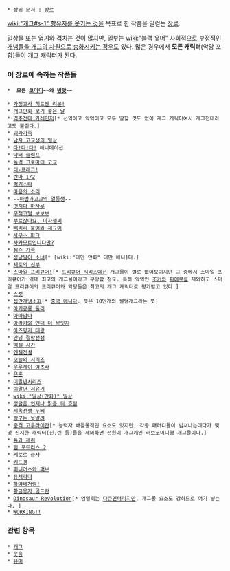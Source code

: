  * 상위 문서 : [[장르]]

[[wiki:"개그#s-1" 향유자를 웃기는 것]]을 목표로 한 작품을 일컫는 [[장르]].

[[일상물]] 또는 [[엽기]]와 겹치는 것이 많지만, 일부는 [[wiki:"블랙 유머" 사회적으로 부정적인 개념들을 개그의 차원으로 승화시키는 경우]]도 있다. 많은 경우에서 '''모든 캐릭터'''(악당 포함)들이 [[개그 캐릭터]]가 된다.


=== 이 장르에 속하는 작품들 ===
 *  '''모든 [[코미디]]~~와 [[병맛]]~~'''

 * [[가정교사 히트맨 리본!]]
 * [[개그만화 보기 좋은 날]]
 * [[격주전대 카레인저]][* 선역이고 악역이고 모두 말할 것도 없이 개그 캐릭터여서 개그전대라고도 불린다.]
 * [[괴짜가족]]
 * [[남자 고교생의 일상]]
 * [[다!다!다!]] 애니메이션
 * [[닥터 슬럼프]]
 * [[돌격 크로마티 고교]]
 * [[디-프래그!]]
 * [[란마 1/2]]
 * [[럭키스타]]
 * [[마음의 소리]]
 * --[[마법과고교의 열등생]]--
 * [[멋지다 마사루]]
 * [[무적코털 보보보]]
 * [[부르잖아요, 아자젤씨]]
 * [[삐리리 불어봐 재규어]]
 * [[사우스 파크]]
 * [[사카모토입니다만?]]
 * [[심슨 가족]]
 * [[성냥팔이 소녀]][* [wiki:"대만 만화" 대만 애니]다.]
 * [[세토의 신부]]
 * [[스마일 프리큐어!]][* [[프리큐어 시리즈]]에선 개그물이 별로 없어보이지만 그 중에서 스마일 프리큐어가 역대 최고의 개그물이라고 무방할 정도. 특히 악역인 [[조커]]와 [[피에로]]를 제외하고 스마일 프리큐어의 프리큐어와 악당들은 최고의 개그 캐릭터로 평가받고 있다.]
 * [[스켓]]
 * [[십만개냉소화]][* [[중국 애니]]다. 뜻은 10만개의 썰렁개그라는 뜻]
 * [[아기공룡 둘리]]
 * [[아따맘마]]
 * [[아라카와 언더 더 브릿지]]
 * [[아즈망가 대왕]]
 * [[안녕 절망선생]]
 * [[엑셀 사가]]
 * [[엔젤전설]]
 * [[오늘의 시리즈]]
 * [[우루세이 야츠라]]
 * [[은혼]]
 * [[이말년시리즈]]
 * [[이말년 서유기]]
 * [[wiki:"일상(만화)" 일상]]
 * [[정글은 언제나 맑음 뒤 흐림]]
 * [[지옥선생 누베]]
 * [[짱구는 못말려]]
 * [[충격 고우라이간]][* 능력자 배틀물적인 요소도 있지만, 각종 패러디들이 넘쳐나는데다가 몇몇 진지한 캐릭터(진,린 등)들을 제외하면 전원이 개그캐인 러브코미디형 개그물이다.]
 * [[톰과 제리]]
 * [[팀 포트리스 2]]
 * [[케로로 중사]]
 * [[키드갱]]
 * [[피니어스와 퍼브]]
 * [[퓨처라마]]
 * [[하야테처럼!]]
 * [[황금용자 골드란]]
 * [[Dinosaur Revolution]][* 엄밀히는 [[다큐멘터리]]지만, 개그물 요소도 강하므로 여기 넣는다. ]
 * [[WORKING!!]]

=== 관련 항목 ===
 * [[개그]]
 * [[웃음]]
 * [[유머]]
